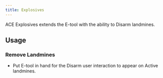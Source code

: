 ```yaml
---
title: Explosives
---
```



ACE Explosives extends the E-tool with the ability to Disarm landmines. 

## Usage

### Remove Landmines

- Put E-tool in hand for the Disarm user interaction to appear on Active landmines.

